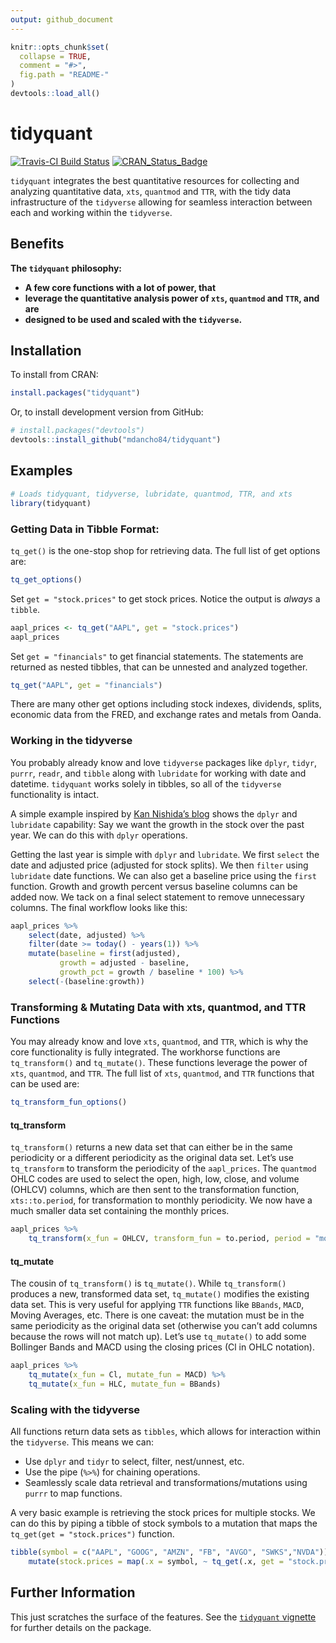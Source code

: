 ```yaml
---
output: github_document
---
```


<!-- README.md is generated from README.Rmd. Please edit that file -->

```r
knitr::opts_chunk$set(
  collapse = TRUE,
  comment = "#>",
  fig.path = "README-"
)
devtools::load_all()
```

# tidyquant

[![Travis-CI Build Status](https://travis-ci.org/mdancho84/tidyquant.svg?branch=master)](https://travis-ci.org/mdancho84/tidyquant)
[![CRAN_Status_Badge](http://www.r-pkg.org/badges/version/tidyquant)](https://cran.r-project.org/package=tidyquant)
<!-- ![](http://cranlogs.r-pkg.org/badges/tidyquant?color=brightgreen)  -->
<!-- ![](http://cranlogs.r-pkg.org/badges/grand-total/tidyquant?color=brightgreen) -->

`tidyquant` integrates the best quantitative resources for collecting and analyzing quantitative data, `xts`, `quantmod` and `TTR`, with the tidy data infrastructure of the `tidyverse` allowing for seamless interaction between each and working within the `tidyverse`. 

## Benefits

__The `tidyquant` philosophy:__

* __A few core functions with a lot of power, that__
* __leverage the quantitative analysis power of `xts`, `quantmod` and `TTR`, and are__
* __designed to be used and scaled with the `tidyverse`.__

## Installation

To install from CRAN:

```r
install.packages("tidyquant")
```


Or, to install development version from GitHub:

``` r
# install.packages("devtools")
devtools::install_github("mdancho84/tidyquant")
```


## Examples

```r
# Loads tidyquant, tidyverse, lubridate, quantmod, TTR, and xts
library(tidyquant) 
```


### Getting Data in Tibble Format:

`tq_get()` is the one-stop shop for retrieving data. The full list of get options are:

```r
tq_get_options()
```

Set `get = "stock.prices"` to get stock prices. Notice the output is _always_ a `tibble`.

```r
aapl_prices <- tq_get("AAPL", get = "stock.prices")
aapl_prices
```

Set `get = "financials"` to get financial statements. The statements are returned as nested tibbles, that can be unnested and analyzed together.

```r
tq_get("AAPL", get = "financials")
```

There are many other get options including stock indexes, dividends, splits, economic data from the FRED, and exchange rates and metals from Oanda.

### Working in the tidyverse

You probably already know and love `tidyverse` packages like `dplyr`, `tidyr`, `purrr`, `readr`, and `tibble` along with `lubridate` for working with date and datetime. `tidyquant` works solely in tibbles, so all of the `tidyverse` functionality is intact. 

A simple example inspired by [Kan Nishida's blog](https://blog.exploratory.io/introducing-time-series-analysis-with-dplyr-60683587cf8a#.w6pvyi3d2) shows the `dplyr` and `lubridate` capability: Say we want the growth in the stock over the past year. We can do this with `dplyr` operations. 

Getting the last year is simple with `dplyr` and `lubridate`. We first `select` the date and adjusted price (adjusted for stock splits). We then `filter` using `lubridate` date functions. We can also get a baseline price using the `first` function. Growth and growth percent versus baseline columns can be added now. We tack on a final select statement to remove unnecessary columns. The final workflow looks like this:

```r
aapl_prices %>%
    select(date, adjusted) %>%
    filter(date >= today() - years(1)) %>%
    mutate(baseline = first(adjusted),
           growth = adjusted - baseline,
           growth_pct = growth / baseline * 100) %>%
    select(-(baseline:growth))
```

### Transforming & Mutating Data with xts, quantmod, and TTR Functions

You may already know and love `xts`, `quantmod`, and `TTR`, which is why the core functionality is fully integrated. The workhorse functions are `tq_transform()` and `tq_mutate()`. These functions leverage the power of `xts`, `quantmod`, and `TTR`. The full list of `xts`, `quantmod`, and `TTR` functions that can be used are:

```r
tq_transform_fun_options()
```


#### tq_transform

`tq_transform()` returns a new data set that can either be in the same periodicity or a different periodicity as the original data set. Let's use `tq_transform` to transform the periodicity of the `aapl_prices`. The `quantmod` OHLC codes are used to select the open, high, low, close, and volume (OHLCV) columns, which are then sent to the transformation function, `xts::to.period`, for transformation to monthly periodicity. We now have a much smaller data set containing the monthly prices. 

```r
aapl_prices %>%
    tq_transform(x_fun = OHLCV, transform_fun = to.period, period = "months")
```


#### tq_mutate

The cousin of `tq_transform()` is `tq_mutate()`. While `tq_transform()` produces a new, transformed data set, `tq_mutate()` modifies the existing data set. This is very useful for applying `TTR` functions like `BBands`, `MACD`, Moving Averages, etc. There is one caveat: the mutation must be in the same periodicity as the original data set (otherwise you can't add columns because the rows will not match up). Let's use `tq_mutate()` to add some Bollinger Bands and MACD using the closing prices (Cl in OHLC notation).

```r
aapl_prices %>%
    tq_mutate(x_fun = Cl, mutate_fun = MACD) %>%
    tq_mutate(x_fun = HLC, mutate_fun = BBands)
```


### Scaling with the tidyverse

All functions return data sets as `tibbles`, which allows for interaction within the `tidyverse`. This means we can:

* Use `dplyr` and `tidyr` to select, filter, nest/unnest, etc.
* Use the pipe (`%>%`) for chaining operations.
* Seamlessly scale data retrieval and transformations/mutations using `purrr` to map functions.

A very basic example is retrieving the stock prices for multiple stocks. We can do this by piping a tibble of stock symbols to a mutation that maps the `tq_get(get = "stock.prices")` function.

```r
tibble(symbol = c("AAPL", "GOOG", "AMZN", "FB", "AVGO", "SWKS","NVDA")) %>%
    mutate(stock.prices = map(.x = symbol, ~ tq_get(.x, get = "stock.prices")))
```


## Further Information

This just scratches the surface of the features. See the [`tidyquant` vignette](vignettes/tidyquant.md) for further details on the package.

